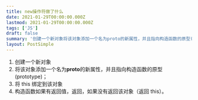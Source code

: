 ```yaml
---
title: new操作符做了什么
date: 2021-01-29T00:00:00.000Z
lastmod: 2021-01-29T00:00:00.000Z
tags: ['JS']
draft: false
summary: '创建一个新对象将该对象添加一个名为proto的新属性，并且指向构造函数的原型(prototype)；将 this 绑定到该对象构造函数如果有返回值，返回，如果没有返回该对象（返回 this）。...'
layout: PostSimple
---
```


1. 创建一个新对象
2. 将该对象添加一个名为**proto**的新属性，并且指向构造函数的原型(prototype)；
3. 将 this 绑定到该对象
4. 构造函数如果有返回值，返回，如果没有返回该对象（返回 this）。
